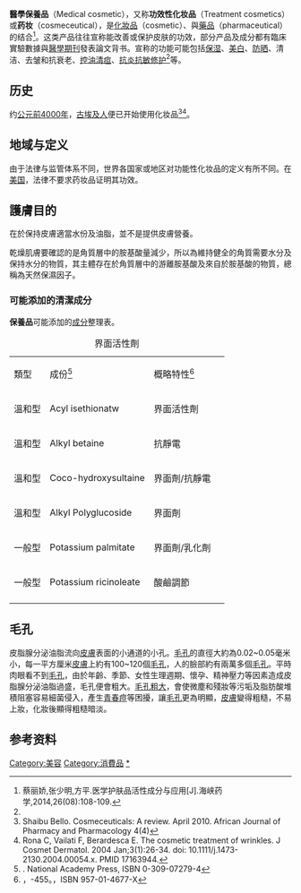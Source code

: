 {{Refimprove|time=2017-12-28T02:02:20+00:00}} 
{{noteTA
|T=zh-hant:保養品;zh-hans:护肤品;
|1=zh-hant:保養品;zh-hans:护肤品;
}}
'''醫學保養品'''（Medical cosmetic），又称'''功效性化妆品'''（Treatment cosmetics）或'''药妆'''（cosmeceutical），是[[化妝品|化妝品]]（cosmetic）、與[[藥品|藥品]]（pharmaceutical）的结合<ref name="蔡丽娇">蔡丽娇,张少明,方平.医学护肤品活性成分与应用[J].海峡药学,2014,26(08):108-109.</ref>。这类产品往往宣称能改善或保护皮肤的功效，部分产品及成分都有臨床實驗數據與[[醫學|醫學]][[期刊|期刊]]發表論文背书。宣称的功能可能包括[[保湿|保湿]]、[[美白|美白]]、[[防晒|防晒]]、清洁、去皱和抗衰老、[[青春痘|控油清痘]]、[[过敏|抗炎抗敏修护]]<ref name="蔡丽娇"/>等。

<!-- 以下是原稿（无参考来源） --><!-- 
以往的購買推銷方式都得經過醫藥人員來推銷，在[[診所|診所]]、[[藥局|藥局]]才買得到，隨著營銷及今日消費型態的轉變與廠商對'''保養品'''的定義調整，在診所、[[藥妝店|藥妝店]]等營銷渠道擴大。再者廠商對「[[漢方|漢方]][[物理治疗|物理治疗]]」概念的加入，因此市面上不只是有含藥成分的保養品，複合植物萃取的保養品也逐漸受到消費者的認可。

但是並非所謂醫學美容保養品就是有特別功效，尤其在廠商誇大宣傳下，醫藥人員不實宣傳以及利用消費者資訊不對等的情況下，誘導消費者付出溢價來購買。 
--><!-- 以上是原稿（无参考来源） -->


== 历史 ==
约[[前4千纪|公元前4000年]]，[[古埃及人|古埃及人]]便已开始使用化妆品<ref>Shaibu Bello. Cosmeceuticals: A review. April 2010. African Journal of Pharmacy and Pharmacology 4(4)</ref><ref>Rona C, Vailati F, Berardesca E. The cosmetic treatment of wrinkles. J Cosmet Dermatol. 2004 Jan;3(1):26-34. doi: 10.1111/j.1473-2130.2004.00054.x. PMID 17163944.</ref>。

== 地域与定义 ==
由于法律与监管体系不同，世界各国家或地区对功能性化妆品的定义有所不同。在[[美国|美国]]，法律不要求药妆品证明其功效。

==護膚目的==
在於保持皮膚適當水份及油脂，並不是提供皮膚營養。

乾燥肌膚要確認的是角質層中的胺基酸量減少，所以為維持健全的角質需要水分及保持水分的物質，其主體存在於角質層中的游離胺基酸及來自於胺基酸的物質，總稱為天然保濕因子。

=== 可能添加的清潔成分 ===
<!-- 以下建議加入"鋅 (營養)"。-->
'''保養品'''可能添加的[[成分|成分]]整理表。

{| border="5"
|+ 界面活性劑 
|- 
|類型 || 成份<ref>. National Academy Press, ISBN 0-309-07279-4</ref>
| 概略特性<ref>，-455。，ISBN 957-01-4677-X</ref>|| 
|- 
| 溫和型 || Acyl isethionatw 
| 界面活性劑 ||
|- 
| 溫和型 || Alkyl betaine 
| 抗靜電 ||
|- 
| 溫和型 || Coco-hydroxysultaine 
| 界面劑/抗靜電 ||
|- 
| 溫和型 || Alkyl Polyglucoside 
| 界面劑 ||
|- 
| 一般型 || Potassium palmitate
|  界面劑/乳化劑  ||
|- 
| 一般型 || Potassium ricinoleate 
| 酸鹼調節 ||
|- 
|}

==毛孔==
皮脂腺分泌油脂流向[[皮膚|皮膚]]表面的小通道的小孔。[[毛孔|毛孔]]的直徑大約為0.02~0.05毫米小，每一平方厘米[[皮膚|皮膚]]上約有100~120個[[毛孔|毛孔]]，人的臉部約有兩萬多個[[毛孔|毛孔]]。平時肉眼看不到[[毛孔|毛孔]]，由於年齡、季節、女性生理週期、懷孕、精神壓力等因素造成皮脂腺分泌油脂過盛，毛孔便會粗大。[[毛孔粗大|毛孔粗大]]，會使微塵和殘妝等污垢及脂肪酸堆積阻塞容易細菌侵入，產生[[青春痘|青春痘]]等困擾，讓[[毛孔|毛孔]]更為明顯，[[皮膚|皮膚]]變得粗糙，不易上妝，化妝後顯得粗糙暗淡。

==参考资料==
{{reflist}} 

[[Category:美容|Category:美容]]
[[Category:消費品|Category:消費品]]
[[Category:保養品|*]]